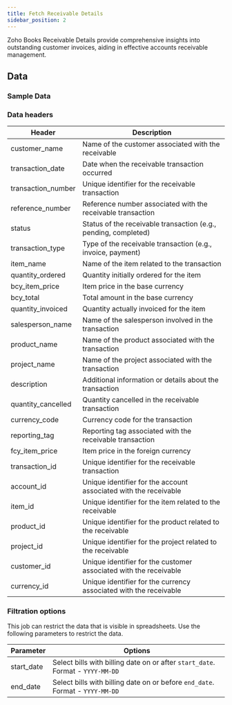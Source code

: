 ```yaml
---
title: Fetch Receivable Details
sidebar_position: 2
---
```



Zoho Books Receivable Details provide comprehensive insights into outstanding customer invoices, aiding in effective accounts receivable management.

<AddJob
  template="gsheet_zoho_books_db_get_receivable_details"
/>


## Data

### Sample Data

<Gsheet
  src="https://docs.google.com/spreadsheets/d/1-gX-uq5YrTW-6gQJYM-mNXitEOfJLTiQCvPtV8CR1Yc/edit#gid=1959245052"
/>


### Data headers

| Header             | Description                                           |
|--------------------|-------------------------------------------------------|
| customer_name      | Name of the customer associated with the receivable   |
| transaction_date   | Date when the receivable transaction occurred         |
| transaction_number | Unique identifier for the receivable transaction      |
| reference_number   | Reference number associated with the receivable transaction |
| status             | Status of the receivable transaction (e.g., pending, completed) |
| transaction_type   | Type of the receivable transaction (e.g., invoice, payment) |
| item_name          | Name of the item related to the transaction           |
| quantity_ordered   | Quantity initially ordered for the item               |
| bcy_item_price     | Item price in the base currency                        |
| bcy_total          | Total amount in the base currency                      |
| quantity_invoiced  | Quantity actually invoiced for the item                |
| salesperson_name   | Name of the salesperson involved in the transaction    |
| product_name       | Name of the product associated with the transaction    |
| project_name       | Name of the project associated with the transaction    |
| description        | Additional information or details about the transaction |
| quantity_cancelled | Quantity cancelled in the receivable transaction        |
| currency_code      | Currency code for the transaction                      |
| reporting_tag      | Reporting tag associated with the receivable transaction |
| fcy_item_price     | Item price in the foreign currency                     |
| transaction_id     | Unique identifier for the receivable transaction        |
| account_id         | Unique identifier for the account associated with the receivable |
| item_id            | Unique identifier for the item related to the receivable |
| product_id         | Unique identifier for the product related to the receivable |
| project_id         | Unique identifier for the project related to the receivable |
| customer_id        | Unique identifier for the customer associated with the receivable |
| currency_id        | Unique identifier for the currency associated with the receivable |




### Filtration options

This job can restrict the data that is visible in spreadsheets. Use the following parameters to restrict the data.

| Parameter | Options |
|----|----|
| start_date | Select bills with billing date on or after `start_date`. Format - `YYYY-MM-DD` |
| end_date | Select bills with billing date on or before `end_date`. Format - `YYYY-MM-DD` |


<!---
## Others

### Similar jobs

Similar sort of data can be achieved by using get accounting transaction job and filtering it by invoice type. 

### Reports that use this job

Here are some of the report templates that use this job: 
-->